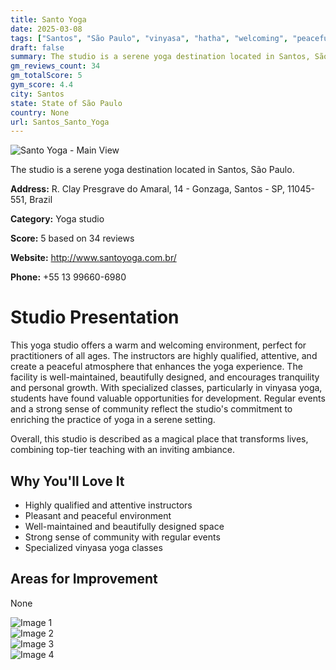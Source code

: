 ```yaml
---
title: Santo Yoga
date: 2025-03-08
tags: ["Santos", "São Paulo", "vinyasa", "hatha", "welcoming", "peaceful", "Santos"]  
draft: false
summary: The studio is a serene yoga destination located in Santos, São Paulo.
gm_reviews_count: 34
gm_totalScore: 5
gym_score: 4.4
city: Santos
state: State of São Paulo
country: None
url: Santos_Santo_Yoga
---
```


<div className="aspect-[16/9] relative my-8">
  <img 
    src="https://lh5.googleusercontent.com/p/AF1QipO9mGAONLfNvdrWs3EU8GFwy0zq8-1aDvSZJcQd=w1920-h1080-k-no"
    alt="Santo Yoga - Main View"
    className="object-cover absolute inset-0 w-full h-full rounded-lg"
  />
</div>

The studio is a serene yoga destination located in Santos, São Paulo.

**Address:** R. Clay Presgrave do Amaral, 14 - Gonzaga, Santos - SP, 11045-551, Brazil

**Category:** Yoga studio

**Score:** 5 based on 34 reviews

**Website:** http://www.santoyoga.com.br/

**Phone:** +55 13 99660-6980

# Studio Presentation

This yoga studio offers a warm and welcoming environment, perfect for practitioners of all ages. The instructors are highly qualified, attentive, and create a peaceful atmosphere that enhances the yoga experience. The facility is well-maintained, beautifully designed, and encourages tranquility and personal growth. With specialized classes, particularly in vinyasa yoga, students have found valuable opportunities for development. Regular events and a strong sense of community reflect the studio's commitment to enriching the practice of yoga in a serene setting.

Overall, this studio is described as a magical place that transforms lives, combining top-tier teaching with an inviting ambiance.

## Why You'll Love It

- Highly qualified and attentive instructors
- Pleasant and peaceful environment
- Well-maintained and beautifully designed space
- Strong sense of community with regular events
- Specialized vinyasa yoga classes

## Areas for Improvement

None

<div className="grid grid-cols-1 xl:grid-cols-2 gap-4 my-8">
<div className="aspect-[4/3] relative"><img src="https://lh5.googleusercontent.com/p/AF1QipNSFwmjMcQc-cQfS64-UrSq5QUdZR3tToBTQtEm=w1920-h1080-k-no" alt="Image 1" className="object-cover absolute inset-0 w-full h-full rounded-lg" /></div>
<div className="aspect-[4/3] relative"><img src="https://lh5.googleusercontent.com/p/AF1QipNTMb-C27dUbAe5ruA_Ws3uNV8TASiFpkcTQSl6=w1920-h1080-k-no" alt="Image 2" className="object-cover absolute inset-0 w-full h-full rounded-lg" /></div>
<div className="aspect-[4/3] relative"><img src="https://lh5.googleusercontent.com/p/AF1QipNipKKT6bq8K29K0atJvG8zvn9yHgl-ArSD96Qi=w1920-h1080-k-no" alt="Image 3" className="object-cover absolute inset-0 w-full h-full rounded-lg" /></div>
<div className="aspect-[4/3] relative"><img src="https://lh5.googleusercontent.com/p/AF1QipO3zkdcDGrOf2KU711xlQh17y1d5hETTUe_HtVS=w1920-h1080-k-no" alt="Image 4" className="object-cover absolute inset-0 w-full h-full rounded-lg" /></div>
</div>